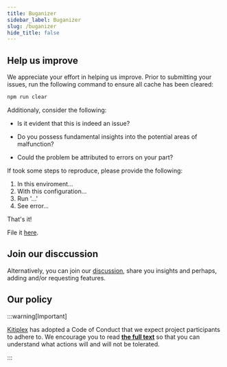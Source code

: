 ```yaml
---
title: Buganizer
sidebar_label: Buganizer
slug: /buganizer
hide_title: false
---
```


## Help us improve

We appreciate your effort in helping us improve. Prior to submitting your issues, run the following command to ensure all cache has been cleared:

```bash npm2yarn
npm run clear
```

Additionaly, consider the following:

* Is it evident that this is indeed an issue?

* Do you possess fundamental insights into the potential areas of malfunction?

* Could the problem be attributed to errors on your part?

If took some steps to reproduce, please provide the following:

1. In this enviroment...
2. With this configuration...
3. Run '...'
4. See error...

That's it!

File it [here](https://github.com/kitiplex/iuiu/issues/new/choose).


## Join our disccussion

Alternatively, you can join our [discussion](https://github.com/kitiplex/iuiu/issues/new/choose), share you insights and perhaps, adding and/or requesting features.


## Our policy

:::warning[Important]

[Kitiplex](https://kitiplex.github.io/) has adopted a Code of Conduct that we expect project participants to adhere to. We encourage you to read **[the full text](/community/code-of-conduct.mdx)** so that you can understand what actions will and will not be tolerated.

:::
